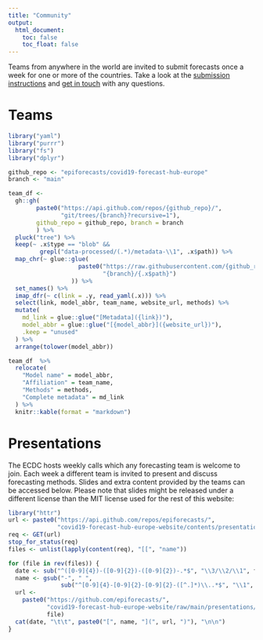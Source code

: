 ```yaml
---
title: "Community"
output:
  html_document:
    toc: false
    toc_float: false
---
```

Teams from anywhere in the world are invited to submit forecasts once a week for one or more of the countries. Take a look at the [submission instructions](https://github.com/epiforecasts/covid19-forecast-hub-europe/wiki) and [get in touch](contact.html) with any questions.

# Teams

```r
library("yaml")
library("purrr")
library("fs")
library("dplyr")

github_repo <- "epiforecasts/covid19-forecast-hub-europe"
branch <- "main"

team_df <-
  gh::gh(
        paste0("https://api.github.com/repos/{github_repo}/",
               "git/trees/{branch}?recursive=1"),
        github_repo = github_repo, branch = branch
        ) %>%
  pluck("tree") %>%
  keep(~ .x$type == "blob" &&
         grepl("data-processed/(.*)/metadata-\\1", .x$path)) %>%
  map_chr(~ glue::glue(
                    paste0("https://raw.githubusercontent.com/{github_repo}/",
                           "{branch}/{.x$path}")
                  )) %>%
  set_names() %>%
  imap_dfr(~ c(link = .y, read_yaml(.x))) %>%
  select(link, model_abbr, team_name, website_url, methods) %>%
  mutate(
    md_link = glue::glue("[Metadata]({link})"),
    model_abbr = glue::glue("[{model_abbr}]({website_url})"),
    .keep = "unused"
  ) %>%
  arrange(tolower(model_abbr))

team_df  %>%
  relocate(
    "Model name" = model_abbr,
    "Affiliation" = team_name,
    "Methods" = methods,
    "Complete metadata" = md_link
  ) %>%
  knitr::kable(format = "markdown")
```

# Presentations

The ECDC hosts weekly calls which any forecasting team is welcome to join. Each week a different team is invited to present and discuss forecasting methods. Slides and extra content provided by the teams can be accessed below. Please note that slides might be released under a different license than the MIT license used for the rest of this website:

```r
library("httr")
url <- paste0("https://api.github.com/repos/epiforecasts/",
              "covid19-forecast-hub-europe-website/contents/presentations")
req <- GET(url)
stop_for_status(req)
files <- unlist(lapply(content(req), "[[", "name"))

for (file in rev(files)) {
  date <- sub("^([0-9]{4})-([0-9]{2})-([0-9]{2})-.*$", "\\3/\\2/\\1", file)
  name <- gsub("-", " ",
               sub("^[0-9]{4}-[0-9]{2}-[0-9]{2}-([^.]*)\\..*$", "\\1", file))
  url <-
    paste0("https://github.com/epiforecasts/",
           "covid19-forecast-hub-europe-website/raw/main/presentations/",
           file)
  cat(date, "\t\t", paste0("[", name, "](", url, ")"), "\n\n")
}
```
